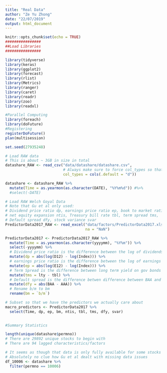 ```yaml
---
title: "Real Data"
author: "Ze Yu Zhong"
date: "22/07/2019"
output: html_document
---
```


```r
knitr::opts_chunk$set(echo = TRUE)
################
##Load Libraries
################

library(tidyverse)
library(keras)
library(ggplot2)
library(forecast)
library(rlist)
library(Metrics)
library(ranger)
library(caret)
library(readr)
library(zoo)
library(readxl)

#Parallel Computing
library(foreach)
library(doFuture)
#Registering
registerDoFuture()
plan(multisession)

set.seed(27935248)
```

```r
# Load RAW data
# This is about ~ 3GB in size in total
datashare_RAW <- read_csv("data/datashare/datashare.csv",
                          # Always make sure to force col_types so that read_csv doesn't assume weird stuff
                          col_types = cols(.default = "d"))

datashare <- datashare_RAW %>%
  mutate(Time = as.yearmon(as.character(DATE), "%Y%m%d")) #%>%
  #select(-DATE)

# Load RAW Welch Goyal Data
# Note that Gu et al only used:
# Dividend price ratio dp, earnings price ratio ep, book to market ratio bm,
# net equity expansion ntis, Treasury bill rate tbl, term spread tms,
# Default spread dfy, stock variance svar
PredictorData2017_RAW <- read_excel("data/factors/PredictorData2017.xlsx", 
                                    na = "NaN")

PredictorData2017 <- PredictorData2017_RAW %>%
  mutate(Time = as.yearmon(as.character(yyyymm), "%Y%m")) %>%
  select(-yyyymm) %>%
  # Dividend price ratio is the difference between the log of dividends and the log of prices.
  mutate(dp = abs(log(D12) - log(Index))) %>%
  # earnings price ratio is the difference between the log of earnings and the log of prices.
  mutate(ep = abs(log(E12) - log(Index))) %>%
  # Term Spread is the difference between long term yield on gov bonds and treasury bills
  mutate(tms = lty - tbl) %>%
  # Default spread is the difference betwen difference between BAA and AAA-rated corporate bond yields
  mutate(dfy = abs(BAA - AAA)) %>%
  # Rename b/m to bm
  rename(bm = `b/m`)

# Subset so that we have the predictors we actually care about
macro_predictors <- PredictorData2017 %>%
  select(Time, dp, ep, bm, ntis, tbl, tms, dfy, svar)
  

#Summary Statistics

length(unique(datashare$permno))
# There are 29892 unique stocks to begin with
# There are 94 lagged characteristics/factors

# It seems as though that data is only fully available for some stocks in the dataset
# Absolutely no clue how Gu et al dealt with missing data issues
df_10006 <- datashare %>%
  filter(permno == 10006)
```
